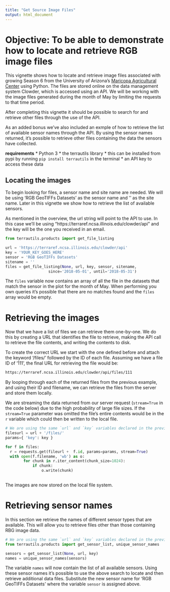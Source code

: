 ```yaml
---
title: "Get Source Image Files"
output: html_document
---
```


# Objective: To be able to demonstrate how to locate and retrieve RGB image files

This vignette shows how to locate and retrieve image files associated with growing Season 6 
from the University of Arizona's [Maricopa Agricultural Center](http://cals-mac.arizona.edu/) 
using Python. The files are stored online on the data management system Clowder, 
which is accessed using an API. We will be working with the image files generated during the 
month of May by limiting the requests to that time period.

After completing this vignette it should be possible to search for and retrieve other
files through the use of the API.

As an added bonus we've also included an exmple of how to retrieve the list of available 
sensor names through the API. By using the sensor names returned, it's possible to retrieve
other files containing the data the sensors have collected.

**requirements** 
* Python 3 
* the terrautils library
   * this can be installed from pypi by running `pip install terrautils` in the terminal
* an API key to access these data

## Locating the images

To begin looking for files, a sensor name and site name are needed. We will be using 
'RGB GeoTIFFs Datasets' as the sensor name and '' as the site name. Later in this
vignette we show how to retrieve the list of available sensors.

As mentioned in the overview, the url string will point to the API to use. In this case
we'll be using "https://terraref.ncsa.illinois.edu/clowder/api" and the key will be the
one you received in an email.

```python
from terrautils.products import get_file_listing

url = 'https://terraref.ncsa.illinois.edu/clowder/api'
key = 'YOUR_KEY_GOES_HERE'
sensor = 'RGB GeoTIFFs Datasets'
sitename = ''
files = get_file_listing(None, url, key, sensor, sitename,
                   since='2018-05-01', until='2018-05-31')
```

The `files` variable now contains an array of all the file in the datasets that match the
sensor in the plot for the month of May. When performing you own queries it's possible that there
are no matches found and the `files` array would be empty.

# Retrieving the images

Now that we have a list of files we can retrieve them one-by-one. We do this by creating a URL
that identifies the file to retrieve, making the API call to retrieve the file contents, and writing
the contents to disk.

To create the correct URL we start with the one defined before and attach the keyword '/files/'
followed by the ID of each file. Assuming we have a file ID of '111', the final URL for retrieving 
the file would be: 

``` sh
https://terraref.ncsa.illinois.edu/clowder/api/files/111
```

By looping through each of the returned files from the previous example, and using their ID and 
filename, we can retrieve the files from the server and store them locally. 

We are streaming the data returned from our server request (`stream=True` in the code below) due to 
the high probability of large file sizes. If the `stream=True` parameter was omitted the file's entire 
contents would be in the `r` variable which could then be written to the local file.

```python
# We are using the same `url` and `key` variables declared in the previous example above.
filesurl = url + '/files/'
params={ 'key': key }

for f in files:
  r = requests.get(fileurl +  f.id, params=params, stream=True)
  with open(f.filename, 'wb') as o:
        for chunk in r.iter_content(chunk_size=1024): 
            if chunk:
                o.write(chunk)
     
```

The images are now stored on the local file system.

# Retrieving sensor names

In this section we retrieve the names of different sensor types that are available. This will
allow you to retrieve files other than those containing RBG image data.

```python
# We are using the same `url` and `key` variables declared in the previous example above.
from terrautils.products import get_sensor_list, unique_sensor_names

sensors = get_sensor_list(None, url, key)
names = unique_sensor_names(sensors)
```

The variable `names` will now contain the list of all available sensors. Using these sensor
names it's possible to use the above search to locate and then retrieve additional data files.
Substitute the new sensor name for 'RGB GeoTIFFs Datasets' where the variable `sensor` is 
assigned above.

